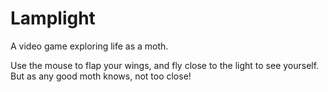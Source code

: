 # Lamplight

A video game exploring life as a moth.

Use the mouse to flap your wings, and fly close to the light to see yourself. But as any good moth knows, not too close!
